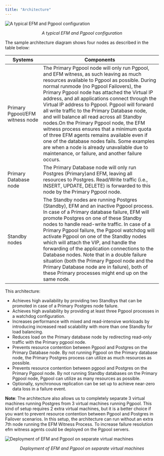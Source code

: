 ```yaml
---
title: "Architecture"
---
```


![A typical EFM and Pgpool configuration](images/edb_ha_architecture.png)

 <p align = "center"> <i> A typical EFM and Pgpool configuration </i> </p>

The sample architecture diagram shows four nodes as described in the table below:

| **Systems**                     | **Components**                                                                                                                                                                                                                                                                                                                                                                                                                                                                                                                                                                                                                                                                                                             |
| ------------------------------- | -------------------------------------------------------------------------------------------------------------------------------------------------------------------------------------------------------------------------------------------------------------------------------------------------------------------------------------------------------------------------------------------------------------------------------------------------------------------------------------------------------------------------------------------------------------------------------------------------------------------------------------------------------------------------------------------------------------------------- |
| Primary Pgpool/EFM witness node | The Primary Pgpool node will only run Pgpool, and EFM witness, as such leaving as much resources available to Pgpool as possible. During normal runmode (no Pgpool Failovers), the Primary Pgpool node has attached the Virtual IP address, and all applications connect through the Virtual IP address to Pgpool. Pgpool will forward all write traffic to the Primary Database node, and will balance all read across all Standby nodes.On the Primary Pgpool node, the EFM witness process ensures that a minimum quota of three EFM agents remains available even if one of the database nodes fails. Some examples are when a node is already unavailable due to maintenance, or failure, and another failure occurs. |
| Primary Database node           | The Primary Database node will only run Postgres (Primary)and EFM, leaving all resources to Postgres. Read/Write traffic (i.e., INSERT, UPDATE, DELETE) is forwarded to this node by the Primary Pgpool node.                                                                                                                                                                                                                                                                                                                                                                                                                                                                                                              |
| Standby nodes                   | The Standby nodes are running Postgres (Standby), EFM and an inactive Pgpool process. In case of a Primary database failure, EFM will promote Postgres on one of these Standby nodes to handle read-write traffic. In case of a Primary Pgpool failure, the Pgpool watchdog will activate Pgpool on one of the Standby nodes which will attach the VIP, and handle the forwarding of the application connections to the Database nodes. Note that in a double failure situation (both the Primary Pgpool node and the Primary Database node are in failure), both of these Primary processes might end up on the same node.                                                                                                |

This architecture:

-   Achieves high availability by providing two Standbys that can be promoted in case of a Primary Postgres node failure.
-   Achieves high availability by providing at least three Pgpool processes in a watchdog configuration.
-   Increases performance with mixed and read-intensive workloads by introducing increased read scalability with more than one Standby for load balancing.
-   Reduces load on the Primary database node by redirecting read-only traffic with the Primary pgpool node.
-   Prevents resource contention between Pgpool and Postgres on the Primary Database node. By not running Pgpool on the Primary database node, the Primary Postgres process can utilize as much resources as possible.
-   Prevents resource contention between pgpool and Postgres on the Primary Pgpool node. By not running Standby databases on the Primary Pgpool node, Pgpool can utilize as many resources as possible.
-   Optionally, synchronous replication can be set up to achieve near-zero data loss in a failure event.

**Note**: The architecture also allows us to completely separate 3 virtual machines running Postgres from 3 virtual machines running Pgpool. This kind of setup requires 2 extra virtual machines, but it is a better choice if you want to prevent resource contention between Pgpool and Postgres in Failover scenarios. In this setup, the architecture can run without an extra 7th node running the EFM Witness Process. To increase failure resolution efm witness agents could be deployed on the Pgpool servers.

![Deployment of EFM and Pgpool on separate virtual machines](images/edb_ha_architecture_separate_VM.png)
 <p align = "center"> <i> Deployment of EFM and Pgpool on separate virtual machines </i> </p>